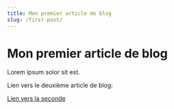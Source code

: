 ```yaml
---
title: Mon premier article de blog
slug: /first-post/
---
```


# Mon premier article de blog

Lorem ipsum solor sit est.

Lien vers le deuxième article de blog:

[Lien vers la seconde](/second-post)